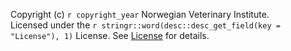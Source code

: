Copyright (c) `r copyright_year` Norwegian Veterinary Institute.  
Licensed under the `r stringr::word(desc::desc_get_field(key = "License"), 1)` License. See [License](`r  paste0("https://github.com/NorwegianVeterinaryInstitute/", NVIpkg, "/blob/main/LICENSE")` ) for details.

